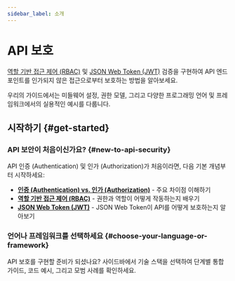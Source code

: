 ```yaml
---
sidebar_label: 소개
---
```


# API 보호

[역할 기반 접근 제어 (RBAC)](/authorization/role-based-access-control) 및 [JSON Web Token (JWT)](https://auth.wiki/jwt) 검증을 구현하여 API 엔드포인트를 인가되지 않은 접근으로부터 보호하는 방법을 알아보세요.

우리의 가이드에서는 미들웨어 설정, 권한 모델, 그리고 다양한 프로그래밍 언어 및 프레임워크에서의 실용적인 예시를 다룹니다.

## 시작하기 \{#get-started}

### API 보안이 처음이신가요? \{#new-to-api-security}

API 인증 (Authentication) 및 인가 (Authorization)가 처음이라면, 다음 기본 개념부터 시작하세요:

- **[인증 (Authentication) vs. 인가 (Authorization)](/concepts/authn-vs-authz)** - 주요 차이점 이해하기
- **[역할 기반 접근 제어 (RBAC)](/authorization/role-based-access-control)** - 권한과 역할이 어떻게 작동하는지 배우기
- **[JSON Web Token (JWT)](https://auth.wiki/jwt)** - JSON Web Token이 API를 어떻게 보호하는지 알아보기

### 언어나 프레임워크를 선택하세요 \{#choose-your-language-or-framework}

API 보호를 구현할 준비가 되셨나요? 사이드바에서 기술 스택을 선택하여 단계별 통합 가이드, 코드 예시, 그리고 모범 사례를 확인하세요.
